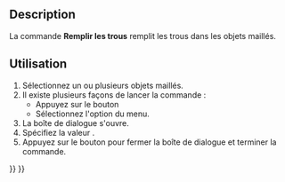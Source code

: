 <languages/>

{{Docnav/fr
|[[Mesh_FlipNormals/fr|Inverser les normales]]
|[[Mesh_FillInteractiveHole/fr|Boucher un trou]]
|[[Mesh_Workbench/fr|Atelier Mesh]]
|IconL=Mesh_FlipNormals.svg
|IconR=Mesh_FillInteractiveHole.svg
|IconC=Workbench_Mesh.svg
}}

{{GuiCommand/fr
|Name=Mesh FillupHoles
|Name/fr=Mesh Remplir les trous
|MenuLocation=Maillages → Remplir les trous...
|Workbenches=[[Mesh_Workbench/fr|Mesh]]
|SeeAlso=[[Mesh_FillInteractiveHole/fr|Mesh Boucher un trou]], [[Mesh_AddFacet/fr|Mesh Ajouter un triangle]]
}}

==Description==

La commande '''Remplir les trous''' remplit les trous dans les objets maillés.

<span id="Usage"></span>
==Utilisation==

# Sélectionnez un ou plusieurs objets maillés.
# Il existe plusieurs façons de lancer la commande :
#* Appuyez sur le bouton {{Button|[[Image:Mesh_FillupHoles.svg|16px]] [[Mesh_FillupHoles/fr|Remplir les trous...]]}}
#* Sélectionnez l'option {{MenuCommand|Maillages → [[Image:Mesh_FillupHoles.svg|16px]] Remplir les trous ...}} du menu.
# La boîte de dialogue {{MenuCommand|Remplir les trous}} s'ouvre.
# Spécifiez la valeur {{MenuCommand|Remplir les trous avec un nombre maximum de contours}}.
# Appuyez sur le bouton {{Button|OK}} pour fermer la boîte de dialogue et terminer la commande.


{{Docnav/fr
|[[Mesh_FlipNormals/fr|Inverser les normales]]
|[[Mesh_FillInteractiveHole/fr|Boucher un trou]]
|[[Mesh_Workbench/fr|Atelier Mesh]]
|IconL=Mesh_FlipNormals.svg
|IconR=Mesh_FillInteractiveHole.svg
|IconC=Workbench_Mesh.svg
}}

{{Mesh Tools navi{{#translation:}}}}
{{Userdocnavi{{#translation:}}}}
{{clear}}